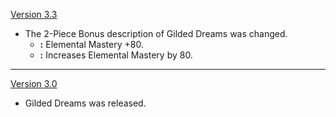 {{Change History/Header}}
[[Version 3.3]]
* The 2-Piece Bonus description of Gilded Dreams was changed.
** '''{{Color|Old description}}:''' Elemental Mastery +80.
** '''{{Color|New description}}:''' Increases Elemental Mastery by 80.
----
[[Version 3.0]]
* Gilded Dreams was released.
